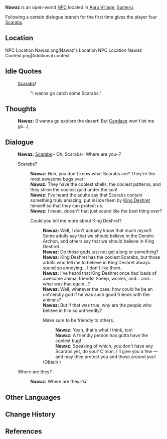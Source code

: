 {{Meta
<!-- Remove this template after adding the missing info -->
|missing_NPC_profile  = yes
}}{{Character Infobox
|type             = Open-World NPC
|image            = NPC Nawaz.png
|realname         = <!-- Optional, if different from in-game name -->
|deceased         = <!-- Past (for deceased prior to events of the game) or free response -->
|region           = Sumeru
|location         = Sumeru
|affiliation      = 
|title            = 

|ancestry         = <!-- Clan/family -->
|father           = 
|mother           = 
|spouse           = 
|sibling          = 
|child            = 
|relative         = 

|voiceEN          = [[imdb:nm4716053|Elsie Lovelock]]<ref name="Elsie Lovelock">Twitter: [https://twitter.com/ElsieLovelock/status/1575260008052400128 EN VA Self Announcement] ([https://web.archive.org/web/20221118052230/https://twitter.com/ElsieLovelock/status/1575260008052400128 Archived])</ref>
|voiceCN          = 
|voiceJP          = 
|dialoguereward   = {{Card|Scarab|4}}
}}
'''Nawaz''' is an open-world [[NPC]] located in [[Aaru Village]], [[Sumeru]].

Following a certain dialogue branch for the first time gives the player four [[Scarab]]s.

==Location==
<gallery>
NPC Location Nawaz.png|Nawaz's Location
NPC Location Nawaz Context.png|Additional context
</gallery>
<!--
==Profile==
''(To be added.)''

===Appearance===
''(To be added.)''

==Quests and Events==
{{Quests and Events}}-->

==Idle Quotes==
{{Dialogue Start}}
:{{DIcon|Idle}} [[Scarab]]s!
::{{A|VO Nawaz 01.ogg}} "I wanna go catch some Scarabs."
{{Dialogue End}}

==Thoughts==
{{All Schemes to Know Explanation|name=Nawaz}}
{{Dialogue Start}}
:{{A|VO Nawaz All Schemes to Know 01.ogg}} '''Nawaz:''' (I wanna go explore the desert! But [[Candace]] won't let me go...)
{{Dialogue End}}

==Dialogue==
{{Dialogue Start}}
:'''Nawaz:''' [[Scarab]]s~ Oh, Scarabs~ Where are you~?
:{{DIcon}} Scarabs?
::'''Nawaz:''' Huh, you don't know what Scarabs are? They're the most awesome bugs ever!
::'''Nawaz:''' They have the coolest shells, the coolest patterns, and they shine the coolest gold under the sun!
::'''Nawaz:''' I've heard the adults say that Scarabs contain something truly amazing, put inside them by [[King Deshret]] himself so that they can protect us.
::'''Nawaz:''' I mean, doesn't that just sound like the best thing ever?
::{{DIcon}} Could you tell me more about King Deshret?
:::'''Nawaz:''' Well, I don't actually know that much myself. Some adults say that we should believe in the Dendro Archon, and others say that we should believe in King Deshret...
:::'''Nawaz:''' Do those gods just not get along or something?
:::'''Nawaz:''' King Deshret has the coolest Scarabs, but those adults who tell me to believe in King Deshret always sound so annoying... I don't like them.
:::'''Nawaz:''' I've heard that King Deshret once had loads of awesome animal friends! Sheep, wolves, and... and... what was that again...?
:::'''Nawaz:''' Well, whatever the case, how could he be an unfriendly god if he was such good friends with the animals?
:::'''Nawaz:''' But if that was true, why are the people who believe in him so unfriendly?
:::{{DIcon|Reward}} Make sure to be friendly to others.
::::'''Nawaz:''' Yeah, that's what I think, too!
::::'''Nawaz:''' A friendly person has gotta have the coolest bug!
::::'''Nawaz:''' Speaking of which, you don't have any Scarabs yet, do you? C'mon, I'll give you a few &mdash; and may they protect you and those around you!
:::;(Obtain {{Item|Scarab|20|x=4}})
:{{DIcon}} Where are they?
::'''Nawaz:''' Where are they~?♪
{{Dialogue End}}
<!--
==Event Dialogue==
===Event Name===
{{Dialogue Start}}
:'''{{subst:PAGENAME}}:'''
{{Dialogue End}}

==Trivia==
*
-->

==Other Languages==
{{Other Languages
|default_hidden = 1
|en      = Nawaz
|zhs     = 纳瓦兹
|zhs_rm  = Nàwǎzī
|zht     = 納瓦茲
|zht_rm  = Nàwǎzī
|ja      = ナワーズ
|ja_rm   = Nawaazu
|ko      = 나와즈
|es      = Nawaz
|fr      = Nawaz
|ru      = Наваз
|th      = Nawaz
|vi      = Nawaz
|de      = Nawaz
|id      = Nawaz
|pt      = Nawaz
|tr      = Nawaz
|it      = Nawaz
}}

==Change History==
{{Change History|3.1}}

==References==
{{Reflist}}